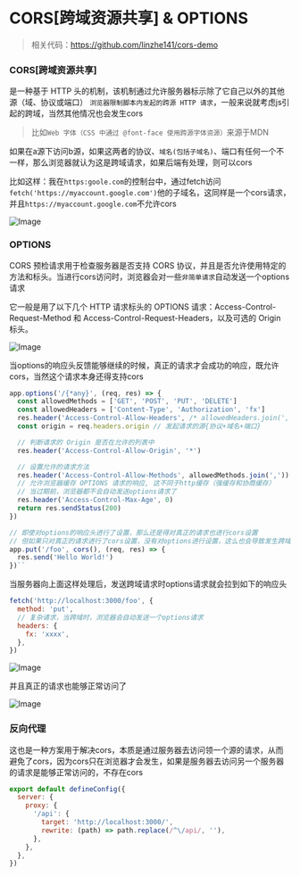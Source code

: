 # CORS[跨域资源共享] & OPTIONS

> 相关代码：https://github.com/linzhe141/cors-demo

### CORS[跨域资源共享]

是一种基于 HTTP 头的机制，该机制通过允许服务器标示除了它自己以外的其他源（域、协议或端口）
`浏览器限制脚本内发起的跨源 HTTP 请求`，一般来说就考虑js引起的跨域，当然其他情况也会发生cors

> 比如`Web 字体（CSS 中通过 @font-face 使用跨源字体资源）`来源于MDN

如果在a源下访问b源，如果这两者的协议、`域名(包括子域名)`、端口有任何一个不一样，那么浏览器就认为这是跨域请求，如果后端有处理，则可以cors

比如这样：我在`https:goole.com`的控制台中，通过fetch访问`fetch('https://myaccount.google.com')`他的子域名，这同样是一个cors请求，并且`https://myaccount.google.com`不允许cors

![Image](https://github.com/user-attachments/assets/2b62109e-5bf0-457a-a0d2-4c92fd352f34)

### OPTIONS

CORS 预检请求用于检查服务器是否支持 CORS 协议，并且是否允许使用特定的方法和标头。当进行cors访问时，浏览器会对一些`非简单请求`自动发送一个options请求

它一般是用了以下几个 HTTP 请求标头的 OPTIONS 请求：Access-Control-Request-Method 和 Access-Control-Request-Headers，以及可选的 Origin 标头。

![Image](https://github.com/user-attachments/assets/9cf57bd4-24da-4a9f-9ed0-5b2acf39078e)

当options的响应头反馈能够继续的时候，真正的请求才会成功的响应，既允许cors，当然这个请求本身还得支持cors

```js
app.options('/{*any}', (req, res) => {
  const allowedMethods = ['GET', 'POST', 'PUT', 'DELETE']
  const allowedHeaders = ['Content-Type', 'Authorization', 'fx']
  res.header('Access-Control-Allow-Headers', /* allowedHeaders.join(',') */ '*')
  const origin = req.headers.origin // 发起请求的源{协议+域名+端口}

  // 判断请求的 Origin 是否在允许的列表中
  res.header('Access-Control-Allow-Origin', '*')

  // 设置允许的请求方法
  res.header('Access-Control-Allow-Methods', allowedMethods.join(','))
  // 允许浏览器缓存 OPTIONS 请求的响应, 这不同于http缓存（强缓存和协商缓存）
  // 当过期前，浏览器都不会自动发送options请求了
  res.header('Access-Control-Max-Age', 0)
  return res.sendStatus(200)
})

// 即使对options的响应头进行了设置，那么还是得对真正的请求也进行cors设置
// 但如果只对真正的请求进行了cors设置，没有对options进行设置，这么也会导致发生跨域错误
app.put('/foo', cors(), (req, res) => {
  res.send('Hello World!')
})``
```

当服务器向上面这样处理后，发送跨域请求时options请求就会拉到如下的响应头

```js
fetch('http://localhost:3000/foo', {
  method: 'put',
  // 复杂请求，当跨域时，浏览器会自动发送一个options请求
  headers: {
    fx: 'xxxx',
  },
})
```

![Image](https://github.com/user-attachments/assets/d620d142-9f0a-4bef-a31e-935475e65133)

并且真正的请求也能够正常访问了

![Image](https://github.com/user-attachments/assets/e511c443-008a-4fe7-8471-8e67cf09dd09)

### 反向代理

这也是一种方案用于解决cors，本质是通过服务器去访问领一个源的请求，从而避免了cors，因为cors只在浏览器才会发生，如果是服务器去访问另一个服务器的请求是能够正常访问的，不存在cors

```js filename=vite.config.js
export default defineConfig({
  server: {
    proxy: {
      '/api': {
        target: 'http://localhost:3000/',
        rewrite: (path) => path.replace(/^\/api/, ''),
      },
    },
  },
})
```
